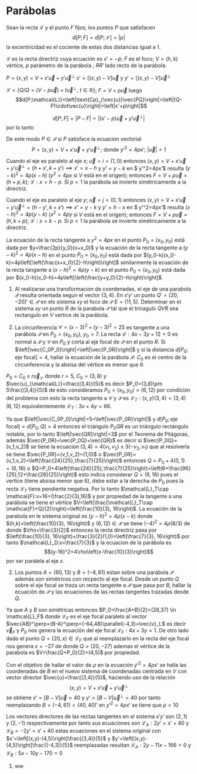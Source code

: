 # Parábolas
Sean la recta $\mathcal{L}$  y el punto $F$ fijos; los puntos $P$ que satisfacen $$d\left[P;F\right]=d\left[P;\mathcal{L}\right]=\left|p\right|$$ la excentricidad es el cociente de estas dos distancias igual a $1$.

$\mathcal{L}$ es  la  recta directriz cuya ecuación es $x'=-p$;  $F$ es el foco; $V=(h,k)$  vértice, $p$ parámetro de la parábola ; $RR'$ lado recto de la parábola.




$P=(x,y)=V+x'\vec{u}+y'\vec{u}^\perp$ $x'=[(x,y)-V]\vec{u}$ y $y'=[(x,y)-V]\vec{u}^\perp$

$\mathcal{L}=\left\{Q/Q=(V-p\vec{u})+t\vec{u}^\perp,\:t\in \mathbb{R}\right\}$; $F=V+p\vec{u}$ luego $$d[P;\mathcal{L}]=\left|\text{Cp}_{\vec{u}}\vec{PQ}\right|=\left|(Q-P)\cdot\vec{u}\right|=\left|x'+p\right|$$

$$d[P;F]=\left|P-F\right|=\left|(x'-p)\vec{u}+y'\vec{u}^\perp\right|$$ por lo tanto

\begin{align*}
d\left[P;F\right]^2=d\left[P;\mathcal{L}\right]^2
& \implies \left|(x'+p)\vec{u}+y'\vec{u}^\perp\right|^2=\left|x'+p\right|^2 \\
&\implies (x'-p)^2+y'^2=(x'+p)^2\\
&\implies y'^2=4px'
\end{align*}

De este modo $P\in\mathcal{P}$ si $P$ satisface la ecuacion vectorial $$P=(x,y)=V+x'\vec{u}+y'\vec{u}^\perp;\: \text{donde } y'^2=4px'; \:\left|\vec{u}\right|=1$$

Cuando el eje es paralelo al eje $x$; $\vec{u}=i=(1,0)$ entonces $(x,y)=V+x'\vec{u}+y'\vec{u}^\perp=(h+x',k+y')\implies x'=x-h$ y $y'=y-k$ en $ y'^2=4px'$ resulta $(y-k)^2=4p(x-h)$ ($y^2=4px$ si $V$ está en el origen); entonces $F=V+p\vec{u}=(h+p,k)$; $\mathcal{L}: x=h-p$. Si $p<1$ la parábola se invierte simétricamente a la directriz.

Cuando el eje es paralelo al eje $y$; $\vec{u}=j=(0,1)$ entonces $(x,y)=V+x'\vec{u}+y'\vec{u}^\perp=(h-y',k+x')\implies x'=y-k$ y $y'=h-x$ en $ y'^2=4px'$ resulta $(x-h)^2=4p(y-k)$ ($x^2=4py$ si $V$ está en el origen); entonces $F=V+p\vec{u}=(h,k+p)$; $\mathcal{L}: x=k-p$. Si $p<1$ la parábola se invierte simétricamente a la directriz.

La ecuación de la recta tangente a $y^2=4px$ en el punto $P_0=(x_0,y_0)$ está dada por $y=\frac{2p}{y_0}(x+x_0)$ y la ecuación de la recta tangente a $(y-k)^2=4p(x-h)$ en el punto $P_0=(x_0,y_0)$ está dada por $(y_0-k)(x_0-k)=4p\left[\left(\frac{x+x_0}{2}-h\right)\right]$ similarmente la ecuación de la recta tangente a $(x-h)^2=4p(y-k)$ en el punto $P_0=(x_0,y_0)$ está dada por $(x_0-h)(x_0-h)=4p\left[\left(\frac{y+y_0}{2}-h\right)\right]$.




1. Al realizarse una transformacion de coordenadas, el eje de una parabola $\mathcal{P}$ resulta orientada segun el vector $(3,4)$. En $x'y'$ un punto $Q'=(20,-20)'\in\mathcal{P}$ en els sistema $xy$ el foco de $\mathcal{P}$ $E=(11,5)$. Determinar en el sistema $xy$ un punto $R$ de la parabola $\mathcal{P}$ tal que el trinagulo $QVR$ sea rectangulo en $V$ vertice de la parábola.  



1. La circunferencia $\mathcal{C}=(x-3)^2+(y-3)^2=25$ es tangente a una parábola $\mathcal{P}$ en $P_0=(x_0,y_0)$, $y_0>7$. La recta $\mathcal{L}:4x-3y+12=0$ es normal  a $\mathcal{P}$ y $\mathcal{C}$ en $P_0$ y corta al eje focal de $\mathcal{P}$ en el punto $R$. Si $\left|\vec{C_0P_0}\right|=\left|\vec{P_0R}\right|$ y si la distancia $d[P_0; \text{eje focal}]=4$, hallar la ecuación de la parábola $\mathcal{P}$. $C_0$ es el centro de la circunferencia y la absisa del vértice es menor que 6. 

$P_0=C_0\pm r\vec{u}_{\mathcal{L}}$ donde $r=5$, $C_0=(3,8)$ y $\vec{u}_{\mathcal{L}}=\frac{(3,4)}{5}$ es decir $P_0=(3,8)\pm 5\frac{(3,4)}{5}$ de esto consideramos $P_0=(x_0,y_0)=(6,12)$ por condición del problema con esto la recta tangente a $\mathcal{C}$ y $\mathcal{P}$ es $\mathcal{L}_T:(x,y)(3,4)=(3,4)(6,12)$ equivalentemente  $\mathcal{L}_T:3x+4y=66$.


Ya que $\left|\vec{C_0P_0}\right|=5=\left|\vec{P_0R}\right|$ y $d[P_0;\text{eje focal}]=d[P_0; Q]=4$ entonces el triángulo $P_0QR$ es un triángulo rectángulo notable,  por lo tanto $\left|\vec{QR}\right|=3$ por el Teorema de Pitágoras, además  $\vec{P_0R}=\vec{P_0Q}+\vec{QR}$ es decir si $\vec{P_0Q}=(v_1,v_2)$ se tiene la ecuacion  $(3,4)=4(v_1,v_2)\pm 3(-v_2,v_1)$ que al resolverla se tiene  $\vec{P_0R}=(v_1,v_2)=(1,0)$ o $\vec{P_0R}=(v_1,v_2)=\left(\frac{24}{25},\frac{7}{25}\right)$ entonces $Q=P_0+4(0,1)=(6,16)$ o $Q=P_0+4\left(\frac{24}{25},\frac{7}{25}\right)=\left(6+\frac{96}{25},12+\frac{28}{25}\right)$ esto indica considerar $Q=(6,16)$ pues el vertice (tiene absisa menor que 6), debe estar a la derecha de $P_0$ pues la recta $\mathcal{L}_T$ tiene pendiente negativa. Por lo tanto $\mathcal{L}_T\cap \mathcal{F}:x=16=(\frac{2}{3},16)$ y por propiedad de la tangente a una parábola se tiene el vértice $V=\left(\frac{\mathcal{L}_T\cap \mathcal{F}+Q}{2}\right)=\left(\frac{10}{3}, 16\right)$. La ecuación de la parabola en le sistema original es $(y-h)^2=4\rho(x-k)$ donde $(h,k)=\left(\frac{10}{3}, 16\right)$ y $(6,12)\in\mathcal{P}$ se tiene $(-4)^2=4\rho(8/3)$ de donde $\rho=\frac{3}{2}$ entonces  la recta directriz pasa por $\left(\frac{10}{3}, 16\right)+\frac{3}{2}(1,0)=\left(\frac{7}{3}, 16\right)$ por tanto $\mathcal{L}_D:x=\frac{7}{3}$ y la ecuacion de la parábola es $$(y-16)^2=4\rho\left(x-\frac{10}{3}\right)$$ por ser paralela al eje $x.$







2. Los puntos $A=(60,13)$ y $B=(-4,61)$ estan sobre una parábola $\mathcal{P}$ además son simétricos con recpecto al eje focal. Desde un punto $Q$ sobre el eje focal se traza un recta tangente a $\mathcal{P}$ que pasa por $B,$ hallar la ecuación de $\mathcal{P}$ y las ecuaciones de las rectas tangentes trazadas desde $Q$. 

Ya que $A$ y $B$ son simétricas entonces $P_0=\frac{A+B}{2}=(28,37) \in \mathcal{L}_F$ donde $\mathcal{L}_F$ es el eje focal paralelo al vector $\vec{AB}^\perp=(B-A)^\perp=(-64,48)\parallel(-4,3)=\vec{v}_L$ es decir $\vec{v}_F$ y $P_0$ nos genera la ecuación del eje focal $\mathcal{L}_F:4x+3y=1$. De otro lado dado el punto  $Q=(20,x)\in\mathcal{L}_F$ que al reemplazarlo en la recta del eje focal nos genera $x=-27$ de donde $Q=(20,-27)$ ademas el vértice de la parabola es $V=\frac{Q+P_0}{2}=(4,5)$ por propiedad.

Con el objetivo de hallar el valor de $\rho$ en la ecuación $y'^2=4\rho x'$ se halla las coordenadas de $B$ en el nuevo sistema de coordenadas centrada en $V$ con vector director $\vec{u}=\frac{(3,4)}{5}$, haciendo uso de la relación $$(x,y)=V+x'\vec{u}+y'\vec{u}^\perp$$ se obtiene $x'=\left[B-V\right]\vec{u}=40$ y $y'=\left[B-V\right]\vec{u}^\perp=40$ por tanto reemplazando $B=(-4,61)=(40,40)'$ en $y'^2=4\rho x'$ se tiene que $\rho=10$

Los vectores directores de las rectas tangentes en el sistema $x'y'$ son $(2,1)$ y $(2,-1)$ respectivamente por tanto   sus ecuaciones son $\mathcal{L}_A: 2y'=x'+40$ y $\mathcal{L}_B=-2y'=x'+40$ estas ecuaciones en el sistema original con $x'=\left[(x,y)-(4,5)\right]\frac{(3,4)}{5}$ y  $y'=\left[(x,y)-(4,5)\right]\frac{(-4,3)}{5}$ reemplazadas resultan $\mathcal{L}_A:2y-11x-166=0$ y $\mathcal{L}_B:5x-10y-170=0$ 

1. ww

